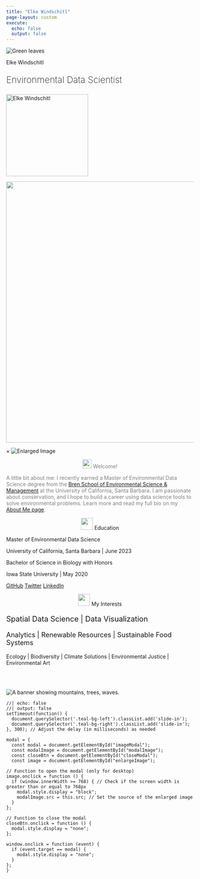 ```yaml
---
title: "Elke Windschitl"
page-layout: custom
execute:
  echo: false
  output: false
---
```

<!-- Image banner at top -->
<img src="images/leaves-dark.png" class="custom-banner" alt="Green leaves"/> 

<!-- create custom layout for banner elements -->
::::: {.grid}

<!-- left side -->
::: {.g-col-12 .g-col-md-6}
::: {.teal-bg-left}
<p class="custom-h1-light">Elke Windschitl</p>
<p class="custom-h2-light" style="font-size: 24px; font-weight: 200;">Environmental Data Scientist</p>
:::
<img src="images/circle-headshot.png" class="custom-circle-headshot" alt="Elke Windschitl" width="220" id="enlargeImage" />
:::
<!-- right side -->
::: {.g-col-12 .g-col-md-6}
::: {.teal-bg-right}
![](images/rect3.png){width="700"}
:::
:::
:::::
<!-- Modal -->
<div id="imageModal" class="modal">
  <span id="closeModal" class="close">×</span>
  <img id="modalImage" class="modal-content" alt="Enlarged Image">
</div>
<!-- create custom layout for page -->
::::: {.grid}
<!-- left pad -->
::: {.g-col-2}
:::
<!-- middle content -->
::: {.g-col-8}
<p class="custom-h2-light" style="color: gray; text-align: center;">![](images/Hand.png){width="24"} Welcome!</p>

<p class="custom-p-light" style="color: gray"> A little bit about me: I recently earned a Master of Environmental Data Science degree from the [Bren School of Environmental Science & Management](https://bren.ucsb.edu/masters-programs/master-environmental-data-science) at the University of California, Santa Barbara. I am passionate about conservation, and I hope to build a career using data science tools to solve environmental problems. Learn more and read my full bio on my [About Me page](https://elkewind.github.io/about.html).</p>

<!-- subgrid -->
::: {.grid}
::: {.g-col-12 .g-col-md-7}
::: {.teal-bg}
<p class="custom-h2-light" style="text-align: center;">![](images/Book.png){width="32"} Education</p>

<p class="custom-h4-light">Master of Environmental Data Science</p>

<p class="custom-p-light" style="margin-top: 0px;">University of California, Santa Barbara \| June 2023</p>

<p class="custom-h4-light">Bachelor of Science in Biology with Honors</p>

<p class="custom-p-light">Iowa State University \| May 2020</p>
:::
<div class="button-container">
  <a href="https://github.com/elkewind" class="light-teal-button">GitHub</a>
  <a href="https://twitter.com/Elke_Windschitl" class="light-teal-button">Twitter</a>
  <a href="https://www.linkedin.com/in/elke-windschitl/" class="light-teal-button">LinkedIn</a>
</div>
:::
::: {.g-col-12 .g-col-md-5}
::: {.teal-bg}
<p class="custom-h2-light" style="text-align: center;">![](images/magnifying-glass.png){width="32"} My Interests</p>

<p class="custom-p-light" style="font-size: 20px;">Spatial Data Science \| Data Visualization</p>

<p class="custom-p-light" style="font-size: 18px;">Analytics \| Renewable Resources \| Sustainable Food Systems</p>

<p class="custom-p-light" style="font-size: 14px;">Ecology \| Biodiversity \| Climate Solutions \| Environmental Justice \| Environmental Art</p>
:::
:::
::: 
<!-- end middle content -->
:::
<!-- right pad -->
::: {.g-col-2}
:::
<br></br> 
<!-- end custom layout for page -->
:::::
<!-- Image footer at bottom -->
:::{.footer-container}
<img src="images/footer.png" class="custom-footer" alt="A banner showing mountains, trees, waves."/> 
:::
```ojs
//| echo: false
//| output: false
setTimeout(function() {
  document.querySelector('.teal-bg-left').classList.add('slide-in');
  document.querySelector('.teal-bg-right').classList.add('slide-in');
}, 300); // Adjust the delay (in milliseconds) as needed

modal = {
  const modal = document.getElementById("imageModal");
  const modalImage = document.getElementById("modalImage");
  const closeBtn = document.getElementById("closeModal");
  const image = document.getElementById("enlargeImage");

// Function to open the modal (only for desktop)
image.onclick = function () {
  if (window.innerWidth >= 768) { // Check if the screen width is greater than or equal to 768px
    modal.style.display = "block";
    modalImage.src = this.src; // Set the source of the enlarged image
  }
};

// Function to close the modal
closeBtn.onclick = function () {
  modal.style.display = "none";
};

window.onclick = function (event) {
  if (event.target == modal) {
    modal.style.display = "none";
  }
};
}
```
